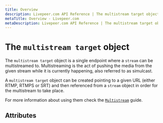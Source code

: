 ```yaml
---
title: Overview
description: Livepeer.com API Reference | The multistream target object
metaTitle: Overview - Livepeer.com
metaDescription: Livepeer.com API Reference | The multistream target object
---
```


# The `multistream target` object

The `multistream target` object is a single endpoint where a `stream` can be
multistreamed to. Multistreaming is the act of pushing the media from the given
stream while it is currently happening, also referred to as simulcast.

A `multistream target` object can be created pointing to a given URL (either
RTMP, RTMPS or SRT) and then referenced from a `stream` object in order for the
multistream to take place.

For more information about using them check the
[`Multistream`](/guides/livestreaming/multistream) guide.

## Attributes

<!--
<Table
  data={[
    {
      parameter: <code>createdAt</code>,
      type: <code>number</code>,
      description:
        "Timestamp when the multistream target was created. Reported in Unix epoch time in milliseconds.",
    },
    {
      parameter: <code>id</code>,
      type: <code>string</code>,
      description: "Unique identifier for the multistream target.",
    },
    {
      parameter: <code>userId</code>,
      type: <code>string</code>,
      description:
        "Unique identifier for the Livepeer.com user account that created the multistream target object.",
    },
    {
      parameter: <code>name</code>,
      type: <code>string</code>,
      description:
        "Additional identifier for the multistream target, often set to a human readable string. This identifier does not need to be unique and is generated from the URL host if not included.",
    },
    {
      parameter: <code>url</code>,
      type: <code>string</code>,
      description:
        "Endpoint where to push stream media during multistream, must be an RTMP, RTMPS or SRT endpoint. Required during POST and omitted in any GET responses for security reasons.",
    },
    {
      parameter: <code>disabled</code>,
      type: <code>boolean</code>,
      description: (
        <>
          If <code>true</code>, will disable multistreaming from any stream to
          this target. Can be used to quickly disable multistream to some
          endpoint without the need to update all streams that reference it or
          delete the multistream target object.
        </>
      ),
    },
  ]}
/> -->
